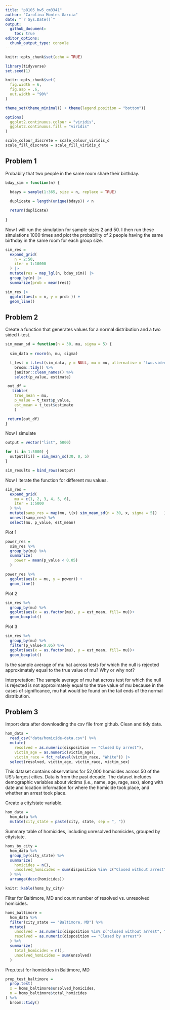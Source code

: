```yaml
---
title: "p8105_hw5_cm3341"
author: "Carolina Montes Garcia"
date: "`r Sys.Date()`"
output:
  github_document:
    toc: true 
editor_options: 
  chunk_output_type: console
---
```


```r
knitr::opts_chunk$set(echo = TRUE)

library(tidyverse)
set.seed(1)

knitr::opts_chunk$set(
  fig.width = 6,
  fig.asp = .6,
  out.width = "90%"
)

theme_set(theme_minimal() + theme(legend.position = "bottom"))

options(
  ggplot2.continuous.colour = "viridis",
  ggplot2.continuous.fill = "viridis"
)

scale_colour_discrete = scale_colour_viridis_d
scale_fill_discrete = scale_fill_viridis_d

```

## Problem 1
Probabily that two people in the same room share their birthday. 
```r
bday_sim = function(n) {

  bdays = sample(1:365, size = n, replace = TRUE)
  
  duplicate = length(unique(bdays)) < n

  return(duplicate)
  
}


```

Now I will run the simulation for sample sizes 2 and 50. I then run these simulations 1000 times and plot the probability of 2 people having the same birthday in the same room for each group size.

```r
sim_res = 
  expand_grid(
    n = 2:50,
    iter = 1:10000
  ) |> 
  mutate(res = map_lgl(n, bday_sim)) |> 
  group_by(n) |> 
  summarize(prob = mean(res))

sim_res |> 
  ggplot(aes(x = n, y = prob )) + 
  geom_line()
```


## Problem 2

Create a function that generates values for a normal distribution and a two sided t-test.
```r
sim_mean_sd = function(n = 30, mu, sigma = 5) {
  
  sim_data = rnorm(n, mu, sigma)

  t_test = t.test(sim_data, y = NULL, mu = mu, alternative = "two.sided", conf.level = 0.95) %>% 
    broom::tidy() %>% 
    janitor::clean_names() %>% 
    select(p_value, estimate)

 out_df = 
   tibble(
    true_mean = mu,
    p_value = t_test$p_value,
    est_mean = t_test$estimate
    )

 return(out_df)
}
```

Now I simulate 
```r
output = vector("list", 5000)

for (i in 1:5000) {
  output[[i]] = sim_mean_sd(30, 0, 5)
}

sim_results = bind_rows(output)


```

Now I iterate the function for different mu values.

```r

sim_res = 
  expand_grid(
    mu = c(1, 2, 3, 4, 5, 6),
    iter = 1:5000
  ) %>%  
  mutate(samp_res = map(mu, \(x) sim_mean_sd(n = 30, x, sigma = 5))   ) %>%  
  unnest(samp_res) %>% 
  select(mu, p_value, est_mean)

```


Plot 1
```r
power_res =
  sim_res %>%
  group_by(mu) %>%
  summarize(
    power = mean(p_value < 0.05)
  )

power_res %>% 
  ggplot(aes(x = mu, y = power)) +
  geom_line()
```


Plot 2

```r

sim_res %>% 
  group_by(mu) %>% 
  ggplot(aes(x = as.factor(mu), y = est_mean, fill= mu))+
  geom_boxplot()

```


Plot 3
```r
sim_res %>% 
  group_by(mu) %>% 
  filter(p_value<0.05) %>% 
  ggplot(aes(x = as.factor(mu), y = est_mean, fill= mu))+
  geom_boxplot()
```
Is the sample average of mu hat across tests for which the null is rejected approximately equal to the true value of mu? Why or why not?

Interpretation: The sample average of mu hat across test for which the null is rejected is not approximately equal to the true value of mu because in the cases of significance, mu hat would be found on the tail ends of the normal distribution. 


## Problem 3

Import data after downloading the csv file from github. Clean and tidy data.

```r
hom_data = 
  read_csv("data/homicide-data.csv") %>%  
  mutate(
    resolved = as.numeric(disposition == "Closed by arrest"),
    victim_age = as.numeric(victim_age),
    victim_race = fct_relevel(victim_race, "White")) |> 
  select(resolved, victim_age, victim_race, victim_sex)
```

This dataset contains observations for 52,000 homicides across 50 of the US's largest cities. Data is from the past decade. The dataset includes demographic variables about victims (i.e., name, age, rage, sex), along with date and location information for where the homicide took place, and whether an arrest took place. 

Create a city/state variable.
```r

hom_data = 
  hom_data %>%
  mutate(city_state = paste(city, state, sep = ", "))
```

Summary table of homicides, including unresolved homicides, grouped by city/state.
```r
homs_by_city =
  hom_data %>%
  group_by(city_state) %>%
  summarize(
    homicides = n(),
    unsolved_homicides = sum(disposition %in% c("Closed without arrest", "Open/No arrest"))
  ) %>%
  arrange(desc(homicides))

knitr::kable(homs_by_city)
```

Filter for Baltimore, MD and count number of resolved vs. unresolved homicides.
```r
homs_baltimore = 
  hom_data %>% 
  filter(city_state == "Baltimore, MD") %>% 
  mutate(
    unsolved = as.numeric(disposition %in% c("Closed without arrest", "Open/No arrest")),
    resolved = as.numeric(disposition == "Closed by arrest")
  ) %>% 
  summarize(
    total_homicides = n(),
    unsolved_homicides = sum(unsolved)
  )

```

Prop.test for homicides in Baltimore, MD

```r
prop_test_baltimore = 
  prop.test(
  x = homs_baltimore$unsolved_homicides,
  n = homs_baltimore$total_homicides
) %>% 
  broom::tidy()
```

